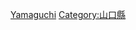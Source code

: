 {{Catnav|頁面分類|各種主題的頁面分類|按國家分類|各國地理|日本地理}}
{{Catnav|頁面分類|地理|各國地理|日本地理}}
{{日本行政區劃分類導航|地理}}
{{Commons category|Geography of Yamaguchi prefecture}}

[[Category:日本各都道府縣地理|Yamaguchi]]
[[Category:山口縣|Category:山口縣]]